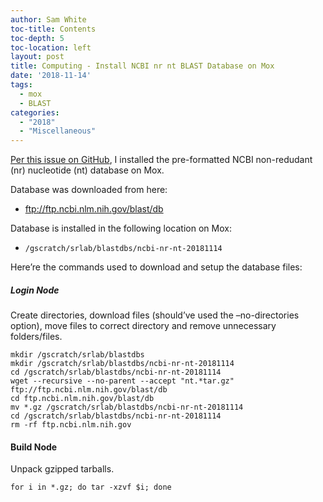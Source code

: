 ```yaml
---
author: Sam White
toc-title: Contents
toc-depth: 5
toc-location: left
layout: post
title: Computing - Install NCBI nr nt BLAST Database on Mox
date: '2018-11-14'
tags:
  - mox
  - BLAST
categories:
  - "2018"
  - "Miscellaneous"
---
```

[Per this issue on GitHub](https://github.com/RobertsLab/resources/issues/485), I installed the pre-formatted NCBI non-redudant (nr) nucleotide (nt) database on Mox.

Database was downloaded from here:

- [ftp://ftp.ncbi.nlm.nih.gov/blast/db](ftp://ftp.ncbi.nlm.nih.gov/blast/db)

Database is installed in the following location on Mox:

- ```/gscratch/srlab/blastdbs/ncbi-nr-nt-20181114```

Here're the commands used to download and setup the database files:

##### Login Node

Create directories, download files (should've used the --no-directories option), move files to correct directory and remove unnecessary folders/files.
```
mkdir /gscratch/srlab/blastdbs
mkdir /gscratch/srlab/blastdbs/ncbi-nr-nt-20181114
cd /gscratch/srlab/blastdbs/ncbi-nr-nt-20181114
wget --recursive --no-parent --accept "nt.*tar.gz" ftp://ftp.ncbi.nlm.nih.gov/blast/db
cd ftp.ncbi.nlm.nih.gov/blast/db
mv *.gz /gscratch/srlab/blastdbs/ncbi-nr-nt-20181114
cd /gscratch/srlab/blastdbs/ncbi-nr-nt-20181114
rm -rf ftp.ncbi.nlm.nih.gov
```

#### Build Node

Unpack gzipped tarballs.
```
for i in *.gz; do tar -xzvf $i; done
```
